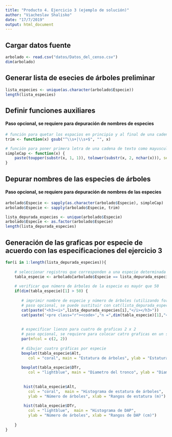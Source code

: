 ---
title: "Producto 4. Ejercicio 3 (ejemplo de solución)"
author: "Viacheslav Shalisko"
date: "17/7/2019"
output: html_document
---

## Cargar datos fuente

```{r}
arbolado <- read.csv("datos/Datos_del_censo.csv")
dim(arbolado)
```

## Generar lista de esecies de árboles preliminar

```{r}
lista_especies <- unique(as.character(arbolado$Especie))
length(lista_especies)
```

## Definir funciones auxiliares
#### Paso opcional, se requiere para depuración de nombres de especies

```{r}
# función para quetar los espacios en principio y al final de una cadena de texto
trim <- function(x) gsub("^\\s+|\\s+$", "", x)

# función para poner primera letra de una cadena de texto como mayuscula y otras como minusculas
simpleCap <- function(x) {
    paste(toupper(substr(x, 1, 1)), tolower(substr(x, 2, nchar(x))), sep="")
}
```

## Depurar nombres de las especies de árboles
#### Paso opcional, se requiere para depuración de nombres de las especies

```{r}
arbolado$Especie <- sapply(as.character(arbolado$Especie), simpleCap)
arbolado$Especie <- sapply(arbolado$Especie, trim)

lista_depurada_especies <- unique(arbolado$Especie)
arbolado$Especie <- as.factor(arbolado$Especie)
length(lista_depurada_especies)
```

## Generación de las graficas por especie de acuerdo con las especificaciones del ejercicio 3

```{r fig.width=8, fig.height=8, results="asis"}

for(i in 1:length(lista_depurada_especies)){
  
    # seleccionar registros que corresponden a una especie determinada
    tabla_especie <- arbolado[arbolado$Especie == lista_depurada_especies[i],]
    
    # verificar que número de árboles de la especie es mayór que 50
    if(dim(tabla_especie)[1] > 50) {
      
       # imprimir nombre de especie y número de árboles (utilizando formateo HTML)
       # paso opcional, se puede sustituir con cat(lista_depurada_especies[i])
       cat(paste("<h3><i>",lista_depurada_especies[i],"</i></h3>"))
       cat(paste('<pre class="r"><code>',"n =",dim(tabla_especie)[1],"</code></pre>"))
       
       
       # especificar lienzo para cuatro de graficas 2 x 2
       # paso opcional, se requiere para colocar catro graficas en un solo cuadro
       par(mfcol = c(2, 2))
       
       # dibujar cuatro gráficas por especie
       boxplot(tabla_especie$Alt, 
          col = "coral", main = "Estatura de árboles", ylab = "Estatura (m)")
       
       boxplot(tabla_especie$DTr, 
          col = "lightblue", main = "Diametro del tronco", ylab = "Diametro de tronco (cm)")    
       
       
        hist(tabla_especie$Alt, 
          col = "coral",  main = "Histograma de estatura de árboles",
          ylab = "Número de árboles", xlab = "Rangos de estatura (m)") 
        
        hist(tabla_especie$DTr, 
          col = "lightblue",  main = "Histograma de DAP",
          ylab = "Número de árboles", xlab = "Rangos de DAP (cm)") 
          
    }
}

```



